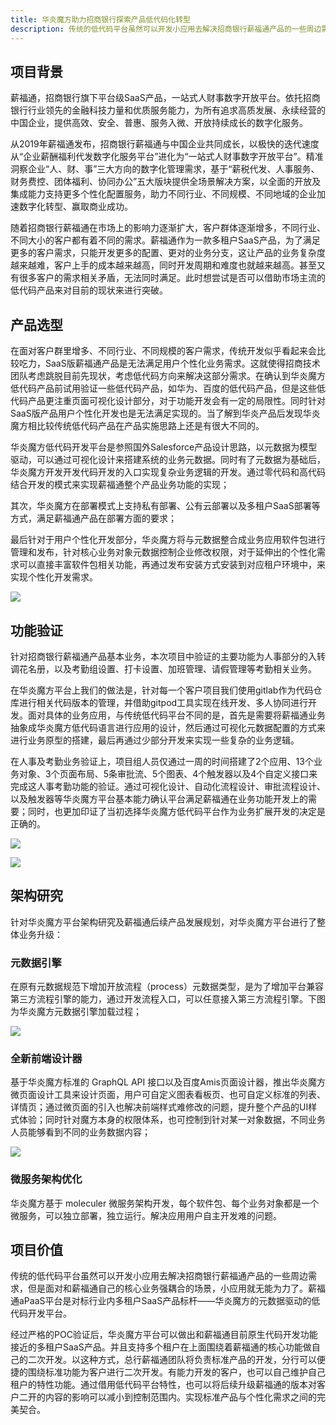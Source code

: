 ```yaml
---
title: 华炎魔方助力招商银行探索产品低代码化转型
description: 传统的低代码平台虽然可以开发小应用去解决招商银行薪福通产品的一些周边需求，但是面对和薪福通自己的核心业务强耦合的场景，小应用就无能为力了。薪福通aPaaS平台是对标行业内多租户SaaS产品标杆——华炎魔方的元数据驱动的低代码开发平台。
---
```


## 项目背景

薪福通，招商银行旗下平台级SaaS产品，一站式人财事数字开放平台。依托招商银行行业领先的金融科技力量和优质服务能力，为所有追求高质发展、永续经营的中国企业，提供高效、安全、普惠、服务入微、开放持续成长的数字化服务。

从2019年薪福通发布，招商银行薪福通与中国企业共同成长，以极快的迭代速度从“企业薪酬福利代发数字化服务平台”进化为“一站式人财事数字开放平台”。精准洞察企业“人、财、事”三大方向的数字化管理需求，基于“薪税代发、人事服务、财务费控、团体福利、协同办公”五大版块提供全场景解决方案，以全面的开放及集成能力支持更多个性化配置服务，助力不同行业、不同规模、不同地域的企业加速数字化转型、赢取商业成功。

随着招商银行薪福通在市场上的影响力逐渐扩大，客户群体逐渐增多，不同行业、不同大小的客户都有着不同的需求。薪福通作为一款多租户SaaS产品，为了满足更多的客户需求，只能开发更多的配置、更对的业务分支，这让产品的业务复杂度越来越难，客户上手的成本越来越高，同时开发周期和难度也就越来越高。甚至又有很多客户的需求相关矛盾，无法同时满足。此时想尝试是否可以借助市场主流的低代码产品来对目前的现状来进行突破。

## 产品选型

在面对客户群里增多、不同行业、不同规模的客户需求，传统开发似乎看起来会比较吃力，SaaS版薪福通产品是无法满足用户个性化业务需求。这就使得招商技术团队考虑跳脱目前先现状，考虑低代码方向来解决这部分需求。在确认到华炎魔方低代码产品前试用验证一些低代码产品，如华为、百度的低代码产品，但是这些低代码产品更注重页面可视化设计部分，对于功能开发会有一定的局限性。同时针对SaaS版产品用户个性化开发也是无法满足实现的。当了解到华炎产品后发现华炎魔方相比较传统低代码产品在产品实施思路上还是有很大不同的。

华炎魔方低代码开发平台是参照国外Salesforce产品设计思路，以元数据为模型驱动，可以通过可视化设计来搭建系统的业务元数据。同时有了元数据为基础后，华炎魔方开发开发代码开发的入口实现复杂业务逻辑的开发。通过零代码和高代码结合开发的模式来实现薪福通整个产品业务功能的实现；

其次，华炎魔方在部署模式上支持私有部署、公有云部署以及多租户SaaS部署等方式，满足薪福通产品在部署方面的要求；

最后针对于用户个性化开发部分，华炎魔方将与元数据整合成业务应用软件包进行管理和发布，针对核心业务对象元数据控制企业修改权限，对于延伸出的个性化需求可以直接丰富软件包相关功能，再通过发布安装方式安装到对应租户环境中，来实现个性化开发需求。

 ![](https://console.steedos.cn/api/files/images/63d62383671028003e75bde8)

## 功能验证

针对招商银行薪福通产品基本业务，本次项目中验证的主要功能为人事部分的入转调花名册，以及考勤组设置、打卡设置、加班管理、请假管理等考勤相关业务。

在华炎魔方平台上我们的做法是，针对每一个客户项目我们使用gitlab作为代码仓库进行相关代码版本的管理，并借助gitpod工具实现在线开发、多人协同进行开发。面对具体的业务应用，与传统低代码平台不同的是，首先是需要将薪福通业务抽象成华炎魔方低代码语言进行应用的设计，然后通过可视化元数据配置的方式来进行业务原型的搭建，最后再通过少部分开发来实现一些复杂的业务逻辑。

在人事及考勤业务验证上，项目组人员仅通过一周的时间搭建了2个应用、13个业务对象、3个页面布局、5条审批流、5个图表、4个触发器以及4个自定义接口来完成这人事考勤功能的验证。通过可视化设计、自动化流程设计、审批流程设计、以及触发器等华炎魔方平台基本能力确认平台满足薪福通在业务功能开发上的需要；同时，也更加印证了当初选择华炎魔方低代码平台作为业务扩展开发的决定是正确的。

 ![](https://console.steedos.cn/api/files/images/63d62360671028003e75bde7)

 ![](https://console.steedos.cn/api/files/images/63dc705d671028003e75c3cd)

## 架构研究

针对华炎魔方平台架构研究及薪福通后续产品发展规划，对华炎魔方平台进行了整体业务升级：

### 元数据引擎

在原有元数据规范下增加开放流程（process）元数据类型，是为了增加平台兼容第三方流程引擎的能力，通过开发流程入口，可以任意接入第三方流程引擎。下图为华炎魔方元数据引擎加载过程；

 ![](https://console.steedos.cn/api/files/images/63dcda03671028003e75c45e)

### 全新前端设计器

基于华炎魔方标准的 GraphQL API 接口以及百度Amis页面设计器，推出华炎魔方微页面设计工具来设计页面，用户可自定义图表看板页、也可自定义标准的列表、详情页；通过微页面的引入也解决前端样式难修改的问题，提升整个产品的UI样式体验；同时针对魔方本身的权限体系，也可控制到针对某一对象数据，不同业务人员能够看到不同的业务数据内容；

 ![](https://console.steedos.cn/api/files/images/63dcdd4c671028003e75c461)

### 微服务架构优化

华炎魔方基于 moleculer 微服务架构开发，每个软件包、每个业务对象都是一个微服务，可以独立部署，独立运行。解决应用用户自主开发难的问题。

## 项目价值

传统的低代码平台虽然可以开发小应用去解决招商银行薪福通产品的一些周边需求，但是面对和薪福通自己的核心业务强耦合的场景，小应用就无能为力了。薪福通aPaaS平台是对标行业内多租户SaaS产品标杆——华炎魔方的元数据驱动的低代码开发平台。

经过严格的POC验证后，华炎魔方平台可以做出和薪福通目前原生代码开发功能接近的多租户SaaS产品。并且支持多个租户在上面围绕着薪福通的核心功能做自己的二次开发。以这种方式，总行薪福通团队将负责标准产品的开发，分行可以便捷的围绕标准功能为客户进行二次开发。有能力开发的客户，也可以自己维护自己租户的特性功能。通过借用低代码平台特性，也可以将后续升级薪福通的版本对客户二开的内容的影响可以减小到控制范围内。实现标准产品与个性化需求之间的完美契合。